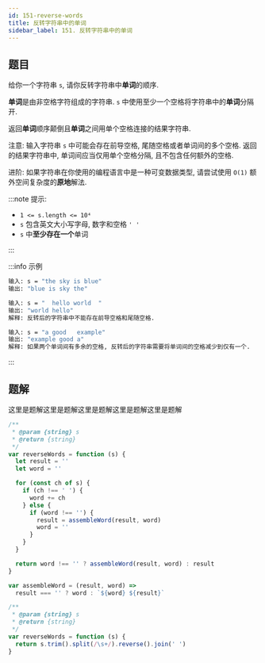 ```yaml
---
id: 151-reverse-words
title: 反转字符串中的单词
sidebar_label: 151. 反转字符串中的单词
---
```


## 题目

给你一个字符串 `s`, 请你反转字符串中**单词**的顺序.

**单词**是由非空格字符组成的字符串. `s` 中使用至少一个空格将字符串中的**单词**分隔开.

返回**单词**顺序颠倒且**单词**之间用单个空格连接的结果字符串.

注意: 输入字符串 `s` 中可能会存在前导空格, 尾随空格或者单词间的多个空格. 返回的结果字符串中, 单词间应当仅用单个空格分隔, 且不包含任何额外的空格.

进阶: 如果字符串在你使用的编程语言中是一种可变数据类型, 请尝试使用 `O(1)` 额外空间复杂度的**原地**解法.

:::note 提示:

- `1 <= s.length <= 10⁴`
- `s` 包含英文大小写字母, 数字和空格 `' '`
- `s` 中**至少存在一个**单词

:::

:::info 示例

```bash
输入: s = "the sky is blue"
输出: "blue is sky the"
```

```bash
输入: s = "  hello world  "
输出: "world hello"
解释: 反转后的字符串中不能存在前导空格和尾随空格.
```

```bash
输入: s = "a good   example"
输出: "example good a"
解释: 如果两个单词间有多余的空格, 反转后的字符串需要将单词间的空格减少到仅有一个.
```

:::

## 题解

这里是题解这里是题解这里是题解这里是题解这里是题解


<Tabs>
  <TabItem value="JavaScript - 一趟循环" label="JavaScript - 一趟循环" default>

```ts
/**
 * @param {string} s
 * @return {string}
 */
var reverseWords = function (s) {
  let result = ''
  let word = ''

  for (const ch of s) {
    if (ch !== ' ') {
      word += ch
    } else {
      if (word !== '') {
        result = assembleWord(result, word)
        word = ''
      }
    }
  }

  return word !== '' ? assembleWord(result, word) : result
}

var assembleWord = (result, word) =>
  result === '' ? word : `${word} ${result}`
```

</TabItem>
<TabItem value="JavaScript - 内置函数" label="JavaScript - 内置函数">

```ts
/**
 * @param {string} s
 * @return {string}
 */
var reverseWords = function (s) {
  return s.trim().split(/\s+/).reverse().join(' ')
}
```

</TabItem>
</Tabs>
